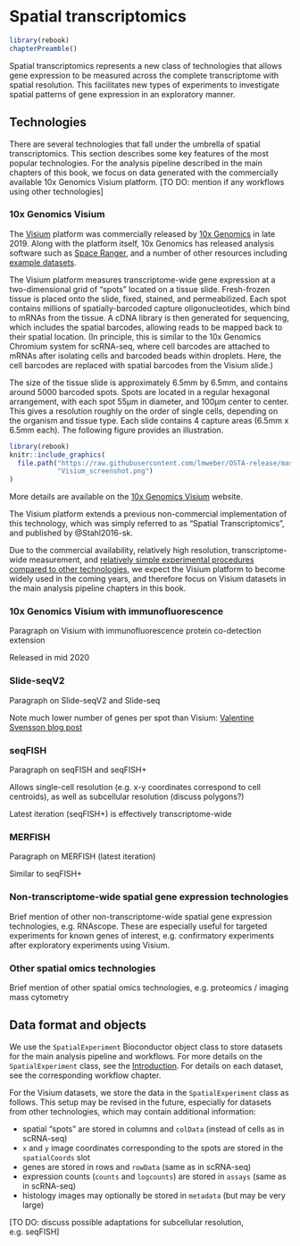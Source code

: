 # Spatial transcriptomics {#spatial_transcriptomics}

```r
library(rebook)
chapterPreamble()
```


Spatial transcriptomics represents a new class of technologies that allows gene expression to be measured across the complete transcriptome with spatial resolution. This facilitates new types of experiments to investigate spatial patterns of gene expression in an exploratory manner.


## Technologies

There are several technologies that fall under the umbrella of spatial transcriptomics. This section describes some key features of the most popular technologies. For the analysis pipeline described in the main chapters of this book, we focus on data generated with the commercially available 10x Genomics Visium platform. [TO DO: mention if any workflows using other technologies]



### 10x Genomics Visium

The [Visium](https://www.10xgenomics.com/spatial-transcriptomics/) platform was commercially released by [10x Genomics](https://www.10xgenomics.com/) in late 2019. Along with the platform itself, 10x Genomics has released analysis software such as [Space Ranger](https://support.10xgenomics.com/spatial-gene-expression/software/pipelines/latest/what-is-space-ranger), and a number of other resources including [example datasets](https://www.10xgenomics.com/resources/datasets/).

The Visium platform measures transcriptome-wide gene expression at a two-dimensional grid of "spots" located on a tissue slide. Fresh-frozen tissue is placed onto the slide, fixed, stained, and permeabilized. Each spot contains millions of spatially-barcoded capture oligonucleotides, which bind to mRNAs from the tissue. A cDNA library is then generated for sequencing, which includes the spatial barcodes, allowing reads to be mapped back to their spatial location. (In principle, this is similar to the 10x Genomics Chromium system for scRNA-seq, where cell barcodes are attached to mRNAs after isolating cells and barcoded beads within droplets. Here, the cell barcodes are replaced with spatial barcodes from the Visium slide.)

The size of the tissue slide is approximately 6.5mm by 6.5mm, and contains around 5000 barcoded spots. Spots are located in a regular hexagonal arrangement, with each spot 55µm in diameter, and 100µm center to center. This gives a resolution roughly on the order of single cells, depending on the organism and tissue type. Each slide contains 4 capture areas (6.5mm x 6.5mm each). The following figure provides an illustration.


```r
library(rebook)
knitr::include_graphics(
  file.path("https://raw.githubusercontent.com/lmweber/OSTA-release/master/images", 
            "Visium_screenshot.png")
)
```


More details are available on the [10x Genomics Visium](https://www.10xgenomics.com/spatial-transcriptomics/) website.

The Visium platform extends a previous non-commercial implementation of this technology, which was simply referred to as "Spatial Transcriptomics", and published by @Stahl2016-sk.

Due to the commercial availability, relatively high resolution, transcriptome-wide measurement, and [relatively simple experimental procedures compared to other technologies](https://www.10xgenomics.com/spatial-transcriptomics/), we expect the Visium platform to become widely used in the coming years, and therefore focus on Visium datasets in the main analysis pipeline chapters in this book.



### 10x Genomics Visium with immunofluorescence

Paragraph on Visium with immunofluorescence protein co-detection extension

Released in mid 2020



### Slide-seqV2

Paragraph on Slide-seqV2 and Slide-seq

Note much lower number of genes per spot than Visium: [Valentine Svensson blog post](http://www.nxn.se/valent/2020/5/11/comparing-slide-seq-and-slide-seqv2-counts)



### seqFISH

Paragraph on seqFISH and seqFISH+

Allows single-cell resolution (e.g. x-y coordinates correspond to cell centroids), as well as subcellular resolution (discuss polygons?)

Latest iteration (seqFISH+) is effectively transcriptome-wide



### MERFISH

Paragraph on MERFISH (latest iteration)

Similar to seqFISH+



### Non-transcriptome-wide spatial gene expression technologies

Brief mention of other non-transcriptome-wide spatial gene expression technologies, e.g. RNAscope. These are especially useful for targeted experiments for known genes of interest, e.g. confirmatory experiments after exploratory experiments using Visium.



### Other spatial omics technologies

Brief mention of other spatial omics technologies, e.g. proteomics / imaging mass cytometry



## Data format and objects

We use the `SpatialExperiment` Bioconductor object class to store datasets for the main analysis pipeline and workflows. For more details on the `SpatialExperiment` class, see the [Introduction](#spatialexperiment). For details on each dataset, see the corresponding workflow chapter.

For the Visium datasets, we store the data in the `SpatialExperiment` class as follows. This setup may be revised in the future, especially for datasets from other technologies, which may contain additional information:

- spatial "spots" are stored in columns and `colData` (instead of cells as in scRNA-seq)
- `x` and `y` image coordinates corresponding to the spots are stored in the `spatialCoords` slot
- genes are stored in rows and `rowData` (same as in scRNA-seq)
- expression counts (`counts` and `logcounts`) are stored in `assays` (same as in scRNA-seq)
- histology images may optionally be stored in `metadata` (but may be very large)

[TO DO: discuss possible adaptations for subcellular resolution, e.g. seqFISH]


